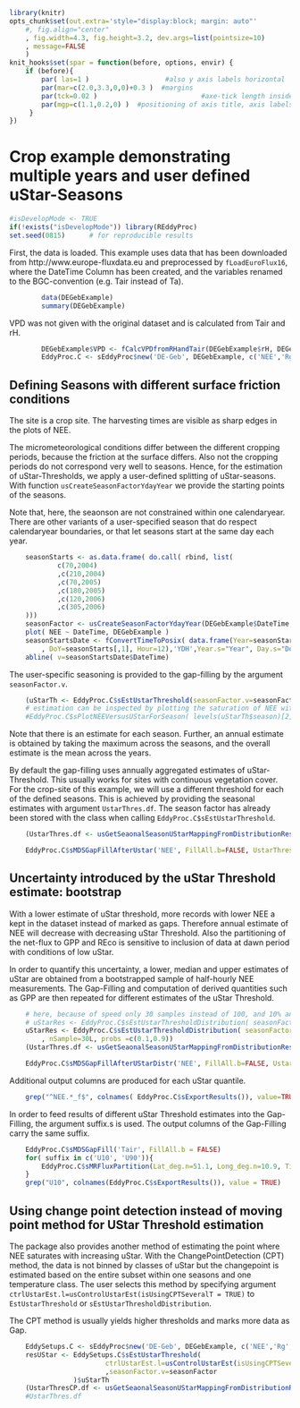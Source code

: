 <!--
%\VignetteEngine{knitr}
%\VignetteIndexEntry{DEGeb example: UStar estimation}
-->

```{r setup, include=FALSE}
library(knitr)
opts_chunk$set(out.extra='style="display:block; margin: auto"'
    #, fig.align="center"
    , fig.width=4.3, fig.height=3.2, dev.args=list(pointsize=10)
    , message=FALSE
    )
knit_hooks$set(spar = function(before, options, envir) {
    if (before){
        par( las=1 )                   #also y axis labels horizontal
        par(mar=c(2.0,3.3,0,0)+0.3 )  #margins
        par(tck=0.02 )                          #axe-tick length inside plots             
        par(mgp=c(1.1,0.2,0) )  #positioning of axis title, axis labels, axis
     }
})
```

Crop example demonstrating multiple years and user defined uStar-Seasons
========================================================================

```{r results='hide'}
#isDevelopMode <- TRUE
if(!exists("isDevelopMode")) library(REddyProc)
set.seed(0815)      # for reproducible results
```

First, the data is loaded. This example uses data that has been downloaded 
from http://www.europe-fluxdata.eu
and preprocessed by `fLoadEuroFlux16`, where the DateTime Column has been created, 
and the variables renamed to the BGC-convention (e.g. Tair instead of Ta).

```{r}
		data(DEGebExample)
		summary(DEGebExample)
```


VPD was not given with the original dataset and is calculated from Tair and rH.
```{r}
		DEGebExample$VPD <- fCalcVPDfromRHandTair(DEGebExample$rH, DEGebExample$Tair)
		EddyProc.C <- sEddyProc$new('DE-Geb', DEGebExample, c('NEE','Rg','Tair','VPD', 'Ustar'))
```

Defining Seasons with different surface friction conditions 
-----------------------------------------------------------

The site is a crop site. The harvesting times are visible as sharp edges in the plots of NEE.

The micrometeorological conditions differ between the different cropping periods,
because the friction at the surface differs.
Also not the cropping periods do not correspond very well to seasons.
Hence, for the estimation of uStar-Thresholds, we apply a user-defined splitting 
of uStar-seasons. With function `usCreateSeasonFactorYdayYear` we provide the starting
points of the seasons.  

Note that, here, the seaonson are not constrained within one calendaryear. 
There are other variants of a user-specified season that do respect calendaryear boundaries, 
or that let seasons start at the same day each year. 

```{r DEGEb_estUStar1a, spar=TRUE, fig.width=10}
	seasonStarts <- as.data.frame( do.call( rbind, list(
			c(70,2004) 
			,c(210,2004) 
			,c(70,2005) 
			,c(180,2005) 
			,c(120,2006) 
			,c(305,2006)
	)))
	seasonFactor <- usCreateSeasonFactorYdayYear(DEGebExample$DateTime, starts=seasonStarts)
	plot( NEE ~ DateTime, DEGebExample )
	seasonStartsDate <- fConvertTimeToPosix( data.frame(Year=seasonStarts[,2]
		, DoY=seasonStarts[,1], Hour=12),'YDH',Year.s="Year", Day.s="DoY",Hour.s="Hour")
	abline( v=seasonStartsDate$DateTime)
```

The user-specific seasoning is provided to the gap-filling by the argument `seasonFactor.v`. 
```{r DEGEb_estUStar1b, cache=TRUE}
	(uStarTh <- EddyProc.C$sEstUstarThreshold(seasonFactor.v=seasonFactor)$uStarTh)
	# estimation can be inspected by plotting the saturation of NEE with UStar for the temperatures of one season
	#EddyProc.C$sPlotNEEVersusUStarForSeason( levels(uStarTh$season)[2] )
```

Note that there is an estimate for each season. Further, an annual estimate is obtained
by taking the maximum across the seasons, and the overall estimate is the mean across the years.

By default the gap-filling uses annually aggregated estimates of uStar-Threshold.
This usually works for sites with continuous vegetation cover.
For the crop-site of this example, we will use a different threshold for each of the defined seasons.
This is achieved by providing the seasonal estimates with argument `UstarThres.df`.
The season factor has already been stored with the class when calling `EddyProc.C$sEstUstarThreshold`. 

```{r DEGEb_estUStar1c}
	(UstarThres.df <- usGetSeaonalSeasonUStarMappingFromDistributionResult(uStarTh))
```	
```{r DEGEb_gapFill1, cache=TRUE, output='hide', message=FALSE}
	EddyProc.C$sMDSGapFillAfterUstar('NEE', FillAll.b=FALSE, UstarThres.df=UstarThres.df, Verbose.b=FALSE)
```		


Uncertainty introduced by the uStar Threshold estimate: bootstrap  
-----------------------------------------------------------------

With a lower estimate of uStar threshold, more records with lower NEE a kept in 
the dataset instead of marked as gaps. Therefore annual estimate of NEE will decrease
with decreasing uStar Threshold. Also the partitioning of the net-flux to GPP and REco is 
sensitive to inclusion of data at dawn period with conditions of low uStar.

In order to quantify this uncertainty, a lower, median and upper estimates of uStar 
are obtained from a bootstrapped sample of half-hourly NEE measurements.
The Gap-Filling and computation of derived quantities such as GPP are then repeated for
different estimates of the uStar Threshold.


```{r DEGEb_estUStarBoot1, cache=TRUE, message=FALSE}
	# here, because of speed only 30 samples instead of 100, and 10% and 90% percentile instead of 5%,50%, and 95%
	# uStarRes <- EddyProc.C$sEstUstarThresholdDistribution( seasonFactor.v=seasonFactor )
	uStarRes <- EddyProc.C$sEstUstarThresholdDistribution( seasonFactor.v=seasonFactor
		, nSample=30L, probs =c(0.1,0.9))
	(UstarThres.df <- usGetSeaonalSeasonUStarMappingFromDistributionResult(uStarRes))
```	
```{r DEGEb_gapFillBoot1, cache=TRUE, message=FALSE, output='hide'}
	EddyProc.C$sMDSGapFillAfterUStarDistr('NEE', FillAll.b=FALSE, UstarThres.df=UstarThres.df)
```

Additional output columns are produced for each uStar quantile. 

```{r}
	grep("^NEE.*_f$", colnames( EddyProc.C$sExportResults()), value=TRUE )
```		
		
In order to feed results of different uStar Threshold estimates into the Gap-Filling, the 
argument suffix.s is used. The output columns of the Gap-Filling carry the same suffix.

```{r DEGEb_fluxPart1, cache=TRUE}
	EddyProc.C$sMDSGapFill('Tair', FillAll.b = FALSE)
	for( suffix in c('U10', 'U90')){
		EddyProc.C$sMRFluxPartition(Lat_deg.n=51.1, Long_deg.n=10.9, TimeZone_h.n=1, Suffix.s = suffix)
	}
	grep("U10", colnames(EddyProc.C$sExportResults()), value = TRUE) 	
```

Using change point detection instead of moving point method for UStar Threshold estimation
------------------------------------------------------------------------------------------

The package also provides another method of estimating the point where NEE saturates with increasing uStar.
With the ChangePointDetection (CPT) method, the data is not binned by classes of uStar but the changepoint
is estimated based on the entire subset within one seasons and one temperature class.
The user selects this method by specifying argument `ctrlUstarEst.l=usControlUstarEst(isUsingCPTSeveralT = TRUE)`
to `EstUstarThreshold` or `sEstUstarThresholdDistribution`.

The CPT method is usually yields higher thresholds and marks more data as Gap. 
  
```{r DEGEb_estUStarCPT, cache=TRUE}
	EddySetups.C <- sEddyProc$new('DE-Geb', DEGebExample, c('NEE','Rg','Tair','VPD', 'Ustar'))
	resUStar <- EddySetups.C$sEstUstarThreshold(
						ctrlUstarEst.l=usControlUstarEst(isUsingCPTSeveralT = TRUE)
						,seasonFactor.v=seasonFactor
				)$uStarTh
	(UstarThresCP.df <- usGetSeaonalSeasonUStarMappingFromDistributionResult(resUStar))
	#UstarThres.df
```


		




